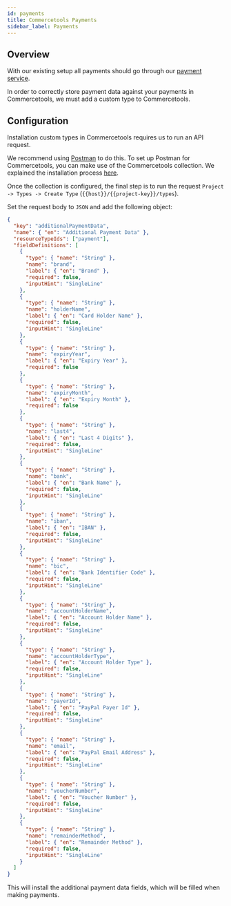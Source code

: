 ```yaml
---
id: payments
title: Commercetools Payments
sidebar_label: Payments
---
```



<CodePackage name="@deity/falcon-commercetools-module" />

## Overview

With our existing setup all payments should go through our [payment service](/dpsg/docs/getting-started/overview).

In order to correctly store payment data against your payments in Commercetools, we must add a custom type to Commercetools.

## Configuration

Installation custom types in Commercetools requires us to run an API request.

We recommend using [Postman](https://www.postman.com/) to do this.
To set up Postman for Commercetools, you can make use of the Commercetools collection.
We explained the installation process [here](/docs/next/platform/integration/commercetools/resources#commercetools-postman-collection).

Once the collection is configured, the final step is to run the request `Project -> Types -> Create Type` (`{{host}}/{{project-key}}/types`).

Set the request body to `JSON` and add the following object:

```json
{
  "key": "additionalPaymentData",
  "name": { "en": "Additional Payment Data" },
  "resourceTypeIds": ["payment"],
  "fieldDefinitions": [
    {
      "type": { "name": "String" },
      "name": "brand",
      "label": { "en": "Brand" },
      "required": false,
      "inputHint": "SingleLine"
    },
    {
      "type": { "name": "String" },
      "name": "holderName",
      "label": { "en": "Card Holder Name" },
      "required": false,
      "inputHint": "SingleLine"
    },
    {
      "type": { "name": "String" },
      "name": "expiryYear",
      "label": { "en": "Expiry Year" },
      "required": false
    },
    {
      "type": { "name": "String" },
      "name": "expiryMonth",
      "label": { "en": "Expiry Month" },
      "required": false
    },
    {
      "type": { "name": "String" },
      "name": "last4",
      "label": { "en": "Last 4 Digits" },
      "required": false,
      "inputHint": "SingleLine"
    },
    {
      "type": { "name": "String" },
      "name": "bank",
      "label": { "en": "Bank Name" },
      "required": false,
      "inputHint": "SingleLine"
    },
    {
      "type": { "name": "String" },
      "name": "iban",
      "label": { "en": "IBAN" },
      "required": false,
      "inputHint": "SingleLine"
    },
    {
      "type": { "name": "String" },
      "name": "bic",
      "label": { "en": "Bank Identifier Code" },
      "required": false,
      "inputHint": "SingleLine"
    },
    {
      "type": { "name": "String" },
      "name": "accountHolderName",
      "label": { "en": "Account Holder Name" },
      "required": false,
      "inputHint": "SingleLine"
    },
    {
      "type": { "name": "String" },
      "name": "accountHolderType",
      "label": { "en": "Account Holder Type" },
      "required": false,
      "inputHint": "SingleLine"
    },
    {
      "type": { "name": "String" },
      "name": "payerId",
      "label": { "en": "PayPal Payer Id" },
      "required": false,
      "inputHint": "SingleLine"
    },
    {
      "type": { "name": "String" },
      "name": "email",
      "label": { "en": "PayPal Email Address" },
      "required": false,
      "inputHint": "SingleLine"
    },
    {
      "type": { "name": "String" },
      "name": "voucherNumber",
      "label": { "en": "Voucher Number" },
      "required": false,
      "inputHint": "SingleLine"
    },
    {
      "type": { "name": "String" },
      "name": "remainderMethod",
      "label": { "en": "Remainder Method" },
      "required": false,
      "inputHint": "SingleLine"
    }
  ]
}
```

This will install the additional payment data fields, which will be filled when making payments.
